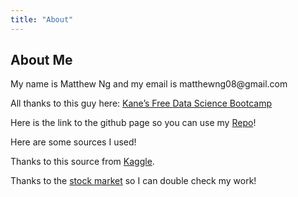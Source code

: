 ```yaml
---
title: "About"
---
```

## About Me

My name is Matthew Ng and my email is matthewng08@gmail.com

All thanks to this guy here: [Kane's Free Data Science Bootcamp](https://bootcamp.davidkane.info/)

Here is the link to the github page so you can use my [Repo](https://github.com/doystudent/Coke_Final_Project_draft1)!


Here are some sources I used!

Thanks to this source from [Kaggle](https://www.kaggle.com/datasets/meetnagadia/coco-cola-stock-data-19622021).

Thanks to the [stock market](https://www.google.com/finance/quote/KO:NYSE?sa=X&ved=2ahUKEwjFw5yTuYf9AhW3EVkFHaTyC4MQ3ecFegQISxAg&window=MAX) so I can double check my work!

